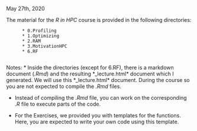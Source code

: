 May 27th, 2020

The material for the *R in HPC* course is provided in the following directories:
          
          * 0.Profiling
          * 1.Optimizing
          * 2.RAM
          * 3.MotivationHPC
          * 6.RF
          
Notes:
* Inside the directories (except for 6.RF), there is a markdown document (*.Rmd*) and the resulting *_lecture.html* document which I generated. We will use this *_lecture.html* document.
  During the course so you are not expected to compile the *.Rmd* files.

* Instead of compiling the *.Rmd* file, you can work on the corresponding *.R* file to execute parts of the code.

* For the Exercises, we provided you with templates for the functions. Here, you are expected to write your own code using this template.
